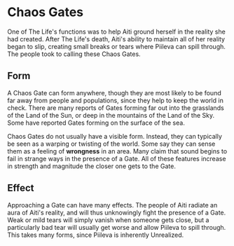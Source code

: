 
<Meta title='Setting/Chaos Gates' />

# Chaos Gates

One of The Life's functions was to help Aiti ground herself in the reality she had created. After The Life's death, Aiti's ability to maintain all of her reality began to slip, creating small breaks or tears where Piileva can spill through. The people took to calling these Chaos Gates. 

## Form

A Chaos Gate can form anywhere, though they are most likely to be found far away from people and populations, since they help to keep the world in check. There are many reports of Gates forming far out into the grasslands of the Land of the Sun, or deep in the mountains of the Land of the Sky. Some have reported Gates forming on the surface of the sea. 

Chaos Gates do not usually have a visible form. Instead, they can typically be seen as a warping or twisting of the world. Some say they can sense them as a feeling of **wrongness** in an area. Many claim that sound begins to fail in strange ways in the presence of a Gate. All of these features increase in strength and magnitude the closer one gets to the Gate. 

## Effect

Approaching a Gate can have many effects. The people of Aiti radiate an aura of Aiti's reality, and will thus unknowingly fight the presence of a Gate. Weak or mild tears will simply vanish when someone gets close, but a particularly bad tear will usually get worse and allow Piileva to spill through. This takes many forms, since Piileva is inherently Unrealized. 
